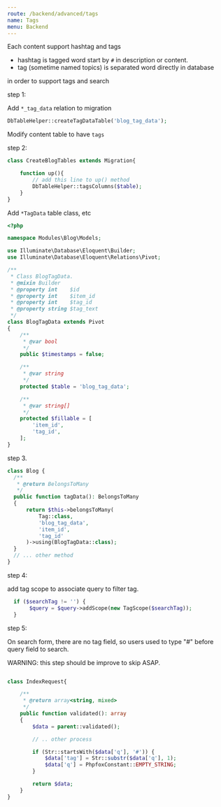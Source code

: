 ```yaml
---
route: /backend/advanced/tags
name: Tags
menu: Backend
---
```


Each content support hashtag and tags

- hashtag is tagged word start by `#` in description or content.
- tag (sometime named topics) is separated word directly in database

in order to support tags and search

step 1:

Add `*_tag_data` relation to migration

```php
DbTableHelper::createTagDataTable('blog_tag_data');

```

Modify content table to have `tags`

step 2:

```php
class CreateBlogTables extends Migration{

    function up(){
        // add this line to up() method
        DbTableHelper::tagsColumns($table);
    }
}
```

Add `*TagData` table class, etc

```php
<?php

namespace Modules\Blog\Models;

use Illuminate\Database\Eloquent\Builder;
use Illuminate\Database\Eloquent\Relations\Pivot;

/**
 * Class BlogTagData.
 * @mixin Builder
 * @property int    $id
 * @property int    $item_id
 * @property int    $tag_id
 * @property string $tag_text
 */
class BlogTagData extends Pivot
{
    /**
     * @var bool
     */
    public $timestamps = false;

    /**
     * @var string
     */
    protected $table = 'blog_tag_data';

    /**
     * @var string[]
     */
    protected $fillable = [
        'item_id',
        'tag_id',
    ];
}
```

step 3.

```php
class Blog {
  /**
   * @return BelongsToMany
   */
  public function tagData(): BelongsToMany
  {
      return $this->belongsToMany(
          Tag::class,
          'blog_tag_data',
          'item_id',
          'tag_id'
      )->using(BlogTagData::class);
  }
  // ... other method
}
```

step 4:

add tag scope to associate query to filter tag.

```php
  if ($searchTag != '') {
       $query = $query->addScope(new TagScope($searchTag));
  }
```

step 5:

On search form, there are no tag field, so users used to type "#" before query field to search.

WARNING: this step should be improve to skip ASAP.

```php

class IndexRequest{

    /**
     * @return array<string, mixed>
     */
    public function validated(): array
    {
        $data = parent::validated();

        // .. other process

        if (Str::startsWith($data['q'], '#')) {
            $data['tag'] = Str::substr($data['q'], 1);
            $data['q'] = PhpfoxConstant::EMPTY_STRING;
        }

        return $data;
    }
}
```
